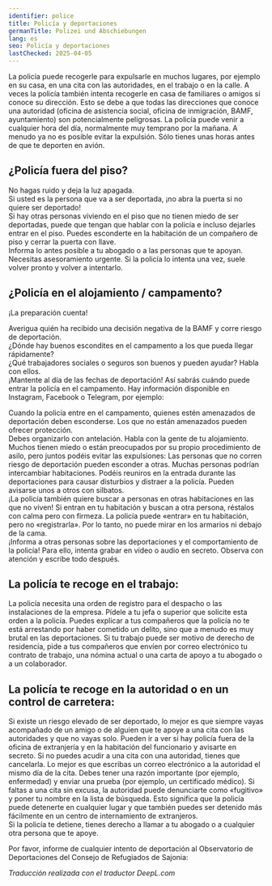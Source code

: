 ```yaml
---
identifier: police
title: Policía y deportaciones
germanTitle: Polizei und Abschiebungen
lang: es
seo: Policía y deportaciones
lastChecked: 2025-04-05
---
```



La policía puede recogerle para expulsarle en muchos lugares, por ejemplo en su casa, en una cita con las autoridades, en el trabajo o en la calle. 
A veces la policía también intenta recogerle en casa de familiares o amigos si conoce su dirección.
Esto se debe a que todas las direcciones que conoce una autoridad (oficina de asistencia social, oficina de inmigración, BAMF, ayuntamiento) son potencialmente peligrosas. 
La policía puede venir a cualquier hora del día, normalmente muy temprano por la mañana. A menudo ya no es posible evitar la expulsión. 
Sólo tienes unas horas antes de que te deporten en avión.

## ¿Policía fuera del piso?

No hagas ruido y deja la luz apagada. <br/>
Si usted es la persona que va a ser deportada, ¡no abra la puerta si no quiere ser deportado! <br/>
Si hay otras personas viviendo en el piso que no tienen miedo de ser deportadas, puede que tengan que hablar con la policía e incluso dejarles entrar en el piso. Puedes esconderte en la habitación de un compañero de piso y cerrar la puerta con llave. <br/>
Informa lo antes posible a tu abogado o a las personas que te apoyan. Necesitas asesoramiento urgente. Si la policía lo intenta una vez, suele volver pronto y volver a intentarlo.

## ¿Policía en el alojamiento / campamento?

¡La preparación cuenta!

Averigua quién ha recibido una decisión negativa de la BAMF y corre riesgo de deportación. <br/>
¿Dónde hay buenos escondites en el campamento a los que pueda llegar rápidamente? <br/>
¿Qué trabajadores sociales o seguros son buenos y pueden ayudar? Habla con ellos. <br/>
¡Mantente al día de las fechas de deportación! Así sabrás cuándo puede entrar la policía en el campamento. Hay información disponible en Instagram, Facebook o Telegram, por ejemplo: <address identifier="deportationalarm"></address>
Cuando la policía entre en el campamento, quienes estén amenazados de deportación deben esconderse. Los que no están amenazados pueden ofrecer protección. <br/>
Debes organizarlo con antelación. Habla con la gente de tu alojamiento. Muchos tienen miedo o están preocupados por su propio procedimiento de asilo, pero juntos podéis evitar las expulsiones: Las personas que no corren riesgo de deportación pueden esconder a otras. Muchas personas podrían intercambiar habitaciones. Podéis reuniros en la entrada durante las deportaciones para causar disturbios y distraer a la policía. Pueden avisarse unos a otros con silbatos. <br/>
¡La policía también quiere buscar a personas en otras habitaciones en las que no viven! Si entran en tu habitación y buscan a otra persona, réstalos con calma pero con firmeza. La policía puede «entrar» en tu habitación, pero no «registrarla». Por lo tanto, no puede mirar en los armarios ni debajo de la cama. <br/>
¡Informa a otras personas sobre las deportaciones y el comportamiento de la policía! Para ello, intenta grabar en vídeo o audio en secreto. Observa con atención y escribe todo después. <br/>

## La policía te recoge en el trabajo:

La policía necesita una orden de registro para el despacho o las instalaciones de la empresa. Pídele a tu jefa o superior que solicite esta orden a la policía.
Puedes explicar a tus compañeros que la policía no te está arrestando por haber cometido un delito, sino que a menudo es muy brutal en las deportaciones.
Si tu trabajo puede ser motivo de derecho de residencia, pide a tus compañeros que envíen por correo electrónico tu contrato de trabajo, una nómina actual o una carta de apoyo a tu abogado o a un colaborador.

## La policía te recoge en la autoridad o en un control de carretera:

Si existe un riesgo elevado de ser deportado, lo mejor es que siempre vayas acompañado de un amigo o de alguien que te apoye a una cita con las autoridades y que no vayas solo. Pueden ir a ver si hay policía fuera de la oficina de extranjería y en la habitación del funcionario y avisarte en secreto.
Si no puedes acudir a una cita con una autoridad, tienes que cancelarla. Lo mejor es que escribas un correo electrónico a la autoridad el mismo día de la cita. Debes tener una razón importante (por ejemplo, enfermedad) y enviar una prueba (por ejemplo, un certificado médico). Si faltas a una cita sin excusa, la autoridad puede denunciarte como «fugitivo» y poner tu nombre en la lista de búsqueda. Esto significa que la policía puede detenerte en cualquier lugar y que también puedes ser detenido más fácilmente en un centro de internamiento de extranjeros. <br/>
Si la policía te detiene, tienes derecho a llamar a tu abogado o a cualquier otra persona que te apoye.

Por favor, informe de cualquier intento de deportación al Observatorio de Deportaciones del Consejo de Refugiados de Sajonia: <Address identifier="sfr_abschiebemonitoring"></Address>

*Traducción realizada con el traductor DeepL.com*
